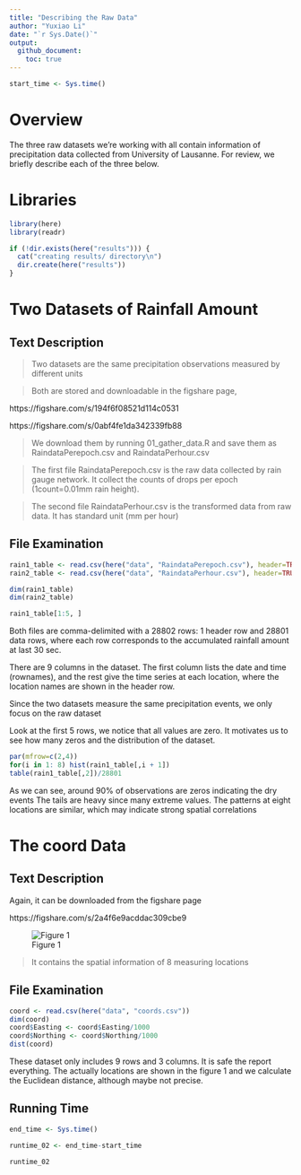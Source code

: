 ```yaml
---
title: "Describing the Raw Data"
author: "Yuxiao Li"
date: "`r Sys.Date()`"
output: 
  github_document:
    toc: true
---
```


```r
start_time <- Sys.time()
```

# Overview

The three raw datasets we're working with all contain 
information of precipitation data collected from University of Lausanne.
For review, we briefly describe each of the three below.

# Libraries

```r

library(here)
library(readr)

```

```r
if (!dir.exists(here("results"))) {
  cat("creating results/ directory\n")
  dir.create(here("results"))
}
```



# Two Datasets of Rainfall Amount

## Text Description

> Two datasets are the same precipitation observations measured by different units

> Both are stored and downloadable in the figshare page, 

https://figshare.com/s/194f6f08521d114c0531

https://figshare.com/s/0abf4fe1da342339fb88


> We download them by running 01_gather_data.R and save them as 
RaindataPerepoch.csv and RaindataPerhour.csv

> The first file RaindataPerepoch.csv is the raw data collected by rain gauge network.
It collect the counts of drops per epoch (1count=0.01mm rain height).

> The second file RaindataPerhour.csv is the transformed data from raw data.
It has standard unit (mm per hour)

## File Examination

```r

rain1_table <- read.csv(here("data", "RaindataPerepoch.csv"), header=TRUE)
rain2_table <- read.csv(here("data", "RaindataPerhour.csv"), header=TRUE)

dim(rain1_table)
dim(rain2_table)

rain1_table[1:5, ]

```

Both files are comma-delimited with a 28802 rows: 1 header row and 28801 data rows, 
where each row corresponds to the accumulated rainfall amount at last 30 sec.

There are 9 columns in the dataset. The first column lists the date and time
(rownames), and the rest give the time series at each location, 
where the location names are shown in the header row.

Since the two datasets measure the same precipitation events, 
we only focus on the raw dataset

Look at the first 5 rows, we notice that all values are zero. 
It motivates us to see how many zeros and the distribution of the dataset.

```r
par(mfrow=c(2,4))
for(i in 1: 8) hist(rain1_table[,i + 1])
table(rain1_table[,2])/28801
```

As we can see, around 90% of observations are zeros indicating the dry events
The tails are heavy since many extreme values. 
The patterns at eight locations are similar, which may indicate strong spatial correlations

# The coord Data

## Text Description

Again, it can be downloaded from the figshare page

https://figshare.com/s/2a4f6e9acddac309cbe9

![Figure 1](../data/location.png)


> It contains the spatial information of 8 measuring locations

## File Examination

```r

coord <- read.csv(here("data", "coords.csv"))
dim(coord)
coord$Easting <- coord$Easting/1000
coord$Northing <- coord$Northing/1000
dist(coord)
```

These dataset only includes 9 rows and 3 columns. 
It is safe the report everything. The actually locations are shown in the figure 1
and we calculate the Euclidean distance, although maybe not precise.

## Running Time
```r
end_time <- Sys.time()

runtime_02 <- end_time-start_time

runtime_02
```
